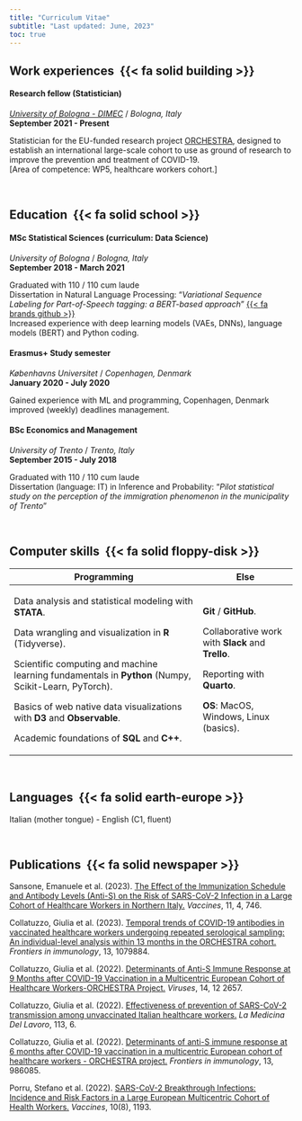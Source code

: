 ```yaml
---
title: "Curriculum Vitae"
subtitle: "Last updated: June, 2023"
toc: true
---
```


## Work experiences  {{< fa solid building >}}

#### Research fellow (Statistician)

[*University of Bologna - DIMEC*](https://dimec.unibo.it/it/index.html) / *Bologna, Italy*\
**September 2021 - Present**

Statistician for the EU-funded research project [ORCHESTRA](https://orchestra-cohort.eu/), designed to establish an international large-scale cohort to use as ground of research to improve the prevention and treatment of COVID-19.  \
\[Area of competence: WP5, healthcare workers cohort.\]

&nbsp;

## Education  {{< fa solid school >}}

#### MSc Statistical Sciences (curriculum: Data Science)

*University of Bologna* / *Bologna, Italy*\
**September 2018 - March 2021**

Graduated with 110 / 110 cum laude\
Dissertation in Natural Language Processing: "*Variational Sequence Labeling for Part-of-Speech tagging: a BERT-based approach*" [{{< fa brands github >}}](https://github.com/giorgia-dit/vsl)\
Increased experience with deep learning models (VAEs, DNNs), language models (BERT) and Python coding.

#### Erasmus+ Study semester

*Københavns Universitet* / *Copenhagen, Denmark*\
**January 2020 - July 2020**

Gained experience with ML and programming, Copenhagen, Denmark improved (weekly) deadlines management.

#### BSc Economics and Management

*University of Trento* / *Trento, Italy*\
**September 2015 - July 2018**

Graduated with 110 / 110 cum laude\
Dissertation (language: IT) in Inference and Probability: "*Pilot statistical study on the perception of the immigration phenomenon in the municipality of Trento*"

&nbsp;

## Computer skills  {{< fa solid floppy-disk >}}

+------------------------------------------------------------------------------------------------------+---------------------------------------------------+
| Programming                                                                                          | Else                                              |
+======================================================================================================+===================================================+
| Data analysis and statistical modeling with **STATA**.                                               | **Git** / **GitHub**.                             |
|                                                                                                      |                                                   |
| Data wrangling and visualization in **R** (Tidyverse).                                               | Collaborative work with **Slack** and **Trello**. |
|                                                                                                      |                                                   |
| Scientific computing and machine learning fundamentals in **Python** (Numpy, Scikit-Learn, PyTorch). | Reporting with **Quarto**.                        |
|                                                                                                      |                                                   |
| Basics of web native data visualizations with **D3** and **Observable**.                             | **OS**: MacOS, Windows, Linux (basics).           |
|                                                                                                      |                                                   |
| Academic foundations of **SQL** and **C++**.                                                         |                                                   |
+------------------------------------------------------------------------------------------------------+---------------------------------------------------+

&nbsp;

## Languages  {{< fa solid earth-europe >}}

Italian (mother tongue) - English (C1, fluent)

&nbsp;

## Publications  {{< fa solid newspaper >}}

Sansone, Emanuele et al. (2023). [The Effect of the Immunization Schedule and Antibody Levels (Anti-S) on the Risk of SARS-CoV-2 Infection in a Large Cohort of Healthcare Workers in Northern Italy.](https://pubmed.ncbi.nlm.nih.gov/37112658/) *Vaccines*, 11, 4, 746.

Collatuzzo, Giulia et al. (2023). [Temporal trends of COVID-19 antibodies in vaccinated healthcare workers undergoing repeated serological sampling: An individual-level analysis within 13 months in the ORCHESTRA cohort.](https://pubmed.ncbi.nlm.nih.gov/36713452/) *Frontiers in immunology*, 13, 1079884.

Collatuzzo, Giulia et al. (2022). [Determinants of Anti-S Immune Response at 9 Months after COVID-19 Vaccination in a Multicentric European Cohort of Healthcare Workers-ORCHESTRA Project.](https://pubmed.ncbi.nlm.nih.gov/36560660/) *Viruses*, 14, 12 2657.

Collatuzzo, Giulia et al. (2022). [Effectiveness of prevention of SARS-CoV-2 transmission among unvaccinated Italian healthcare workers.](https://pubmed.ncbi.nlm.nih.gov/36475504/) *La Medicina Del Lavoro*, 113, 6.

Collatuzzo, Giulia et al. (2022). [Determinants of anti-S immune response at 6 months after COVID-19 vaccination in a multicentric European cohort of healthcare workers - ORCHESTRA project.](https://pubmed.ncbi.nlm.nih.gov/36248889/) *Frontiers in immunology*, 13, 986085.

Porru, Stefano et al. (2022). [SARS-CoV-2 Breakthrough Infections: Incidence and Risk Factors in a Large European Multicentric Cohort of Health Workers.](https://pubmed.ncbi.nlm.nih.gov/36016081/) *Vaccines*, 10(8), 1193.
